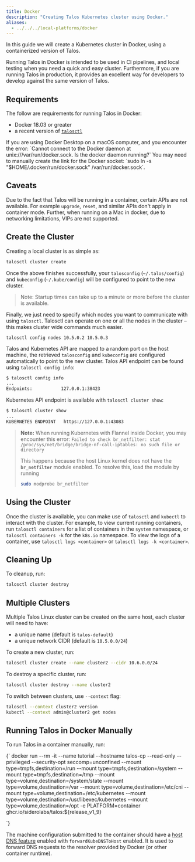 ```yaml
---
title: Docker
description: "Creating Talos Kubernetes cluster using Docker."
aliases:
  - ../../../local-platforms/docker
---
```


In this guide we will create a Kubernetes cluster in Docker, using a containerized version of Talos.

Running Talos in Docker is intended to be used in CI pipelines, and local testing when you need a quick and easy cluster.
Furthermore, if you are running Talos in production, it provides an excellent way for developers to develop against the same version of Talos.

## Requirements

The follow are requirements for running Talos in Docker:

- Docker 18.03 or greater
- a recent version of [`talosctl`](https://github.com/siderolabs/talos/releases)

<Info>
If you are using Docker Desktop on a macOS computer, and you encounter the error: `Cannot connect to the Docker daemon at unix:///var/run/docker.sock. Is the docker daemon running?` You may need to manually create the link for the Docker socket:
`sudo ln -s "$HOME/.docker/run/docker.sock" /var/run/docker.sock`.

</Info>

## Caveats

Due to the fact that Talos will be running in a container, certain APIs are not available.
For example `upgrade`, `reset`, and similar APIs don't apply in container mode.
Further, when running on a Mac in docker, due to networking limitations, VIPs are not supported.

## Create the Cluster

Creating a local cluster is as simple as:

```bash
talosctl cluster create
```

Once the above finishes successfully, your `talosconfig` (`~/.talos/config`)  and `kubeconfig` (`~/.kube/config`) will be configured to point to the new cluster.

> Note: Startup times can take up to a minute or more before the cluster is available.

Finally, we just need to specify which nodes you want to communicate with using `talosctl`.
Talosctl can operate on one or all the nodes in the cluster – this makes cluster wide commands much easier.

`talosctl config nodes 10.5.0.2 10.5.0.3`

Talos and Kubernetes API are mapped to a random port on the host machine, the retrieved `talosconfig` and `kubeconfig` are configured automatically to point to the new cluster.
Talos API endpoint can be found using `talosctl config info`:

```bash
$ talosctl config info
...
Endpoints:           127.0.0.1:38423
```

Kubernetes API endpoint is available with `talosctl cluster show`:

```bash
$ talosctl cluster show
...
KUBERNETES ENDPOINT   https://127.0.0.1:43083
```

> **Note:** When running Kubernetes with Flannel inside Docker, you may encounter this error:
> `Failed to check br_netfilter: stat /proc/sys/net/bridge/bridge-nf-call-iptables: no such file or directory`
>
> This happens because the host Linux kernel does not have the **`br_netfilter`** module enabled.
> To resolve this, load the module by running
>
> ```bash
> sudo modprobe br_netfilter
> ```

## Using the Cluster

Once the cluster is available, you can make use of `talosctl` and `kubectl` to interact with the cluster.
For example, to view current running containers, run `talosctl containers` for a list of containers in the `system` namespace, or `talosctl containers -k` for the `k8s.io` namespace.
To view the logs of a container, use `talosctl logs <container>` or `talosctl logs -k <container>`.

## Cleaning Up

To cleanup, run:

```bash
talosctl cluster destroy
```

## Multiple Clusters

Multiple Talos Linux cluster can be created on the same host, each cluster will need to have:

- a unique name (default is `talos-default`)
- a unique network CIDR (default is `10.5.0.0/24`)

To create a new cluster, run:

```bash
talosctl cluster create --name cluster2 --cidr 10.6.0.0/24
```

To destroy a specific cluster, run:

```bash
talosctl cluster destroy --name cluster2
```

To switch between clusters, use `--context` flag:

```bash
talosctl --context cluster2 version
kubectl --context admin@cluster2 get nodes
```

## Running Talos in Docker Manually

To run Talos in a container manually, run:

<CodeBlock>{`
docker run --rm -it
  --name tutorial
  --hostname talos-cp
  --read-only
  --privileged
  --security-opt seccomp=unconfined
  --mount type=tmpfs,destination=/run
  --mount type=tmpfs,destination=/system
  --mount type=tmpfs,destination=/tmp
  --mount type=volume,destination=/system/state
  --mount type=volume,destination=/var
  --mount type=volume,destination=/etc/cni
  --mount type=volume,destination=/etc/kubernetes
  --mount type=volume,destination=/usr/libexec/kubernetes
  --mount type=volume,destination=/opt 
  -e PLATFORM=container 
  ghcr.io/siderolabs/talos:${release_v1_9}

`}
</CodeBlock>

The machine configuration submitted to the container should have a [host DNS feature](../../reference/configuration/v1alpha1/config#Config.machine.features.hostDNS) enabled with `forwardKubeDNSToHost` enabled.
It is used to forward DNS requests to the resolver provided by Docker (or other container runtime).
